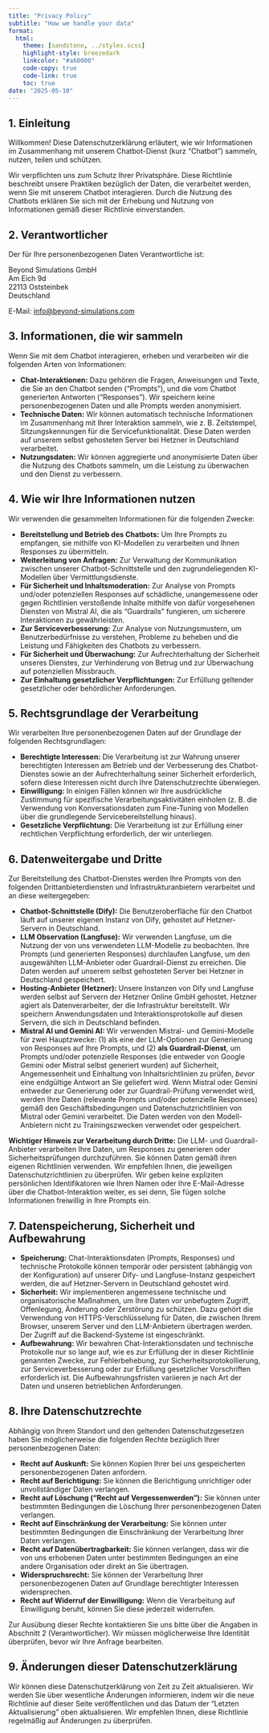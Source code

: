 ```yaml
---
title: "Privacy Policy"
subtitle: "How we handle your data"
format:
  html:
    theme: [sandstone, ../styles.scss]
    highlight-style: breezedark
    linkcolor: "#a60000"
    code-copy: true
    code-link: true
    toc: true
date: "2025-05-10"  
---
```


## 1. Einleitung

Willkommen! Diese Datenschutzerklärung erläutert, wie wir Informationen im Zusammenhang mit unserem Chatbot-Dienst (kurz "Chatbot") sammeln, nutzen, teilen und schützen.

Wir verpflichten uns zum Schutz Ihrer Privatsphäre. Diese Richtlinie beschreibt unsere Praktiken bezüglich der Daten, die verarbeitet werden, wenn Sie mit unserem Chatbot interagieren. Durch die Nutzung des Chatbots erklären Sie sich mit der Erhebung und Nutzung von Informationen gemäß dieser Richtlinie einverstanden.

## 2. Verantwortlicher

Der für Ihre personenbezogenen Daten Verantwortliche ist:

Beyond Simulations GmbH\
Am Eich 9d\
22113 Oststeinbek\
Deutschland

E-Mail: [info@beyond-simulations.com](mailto:info@beyond-simulations.com)

## 3. Informationen, die wir sammeln

Wenn Sie mit dem Chatbot interagieren, erheben und verarbeiten wir die folgenden Arten von Informationen:

* **Chat-Interaktionen:** Dazu gehören die Fragen, Anweisungen und Texte, die Sie an den Chatbot senden ("Prompts"), und die vom Chatbot generierten Antworten ("Responses"). Wir speichern keine personenbezogenen Daten und alle Prompts werden anonymisiert.
* **Technische Daten:** Wir können automatisch technische Informationen im Zusammenhang mit Ihrer Interaktion sammeln, wie z. B. Zeitstempel, Sitzungskennungen für die Servicefunktionalität. Diese Daten werden auf unserem selbst gehosteten Server bei Hetzner in Deutschland verarbeitet.
* **Nutzungsdaten:** Wir können aggregierte und anonymisierte Daten über die Nutzung des Chatbots sammeln, um die Leistung zu überwachen und den Dienst zu verbessern.

## 4. Wie wir Ihre Informationen nutzen

Wir verwenden die gesammelten Informationen für die folgenden Zwecke:

* **Bereitstellung und Betrieb des Chatbots:** Um Ihre Prompts zu empfangen, sie mithilfe von KI-Modellen zu verarbeiten und Ihnen Responses zu übermitteln.
* **Weiterleitung von Anfragen:** Zur Verwaltung der Kommunikation zwischen unserer Chatbot-Schnittstelle und den zugrundeliegenden KI-Modellen über Vermittlungsdienste.
* **Für Sicherheit und Inhaltsmoderation:** Zur Analyse von Prompts und/oder potenziellen Responses auf schädliche, unangemessene oder gegen Richtlinien verstoßende Inhalte mithilfe von dafür vorgesehenen Diensten von Mistral AI, die als "Guardrails" fungieren, um sicherere Interaktionen zu gewährleisten.
* **Zur Serviceverbesserung:** Zur Analyse von Nutzungsmustern, um Benutzerbedürfnisse zu verstehen, Probleme zu beheben und die Leistung und Fähigkeiten des Chatbots zu verbessern.
* **Für Sicherheit und Überwachung:** Zur Aufrechterhaltung der Sicherheit unseres Dienstes, zur Verhinderung von Betrug und zur Überwachung auf potenziellen Missbrauch.
* **Zur Einhaltung gesetzlicher Verpflichtungen:** Zur Erfüllung geltender gesetzlicher oder behördlicher Anforderungen.

## 5. Rechtsgrundlage der Verarbeitung

Wir verarbeiten Ihre personenbezogenen Daten auf der Grundlage der folgenden Rechtsgrundlagen:

* **Berechtigte Interessen:** Die Verarbeitung ist zur Wahrung unserer berechtigten Interessen am Betrieb und der Verbesserung des Chatbot-Dienstes sowie an der Aufrechterhaltung seiner Sicherheit erforderlich, sofern diese Interessen nicht durch Ihre Datenschutzrechte überwiegen.
* **Einwilligung:** In einigen Fällen können wir Ihre ausdrückliche Zustimmung für spezifische Verarbeitungsaktivitäten einholen (z. B. die Verwendung von Konversationsdaten zum Fine-Tuning von Modellen über die grundlegende Servicebereitstellung hinaus).
* **Gesetzliche Verpflichtung:** Die Verarbeitung ist zur Erfüllung einer rechtlichen Verpflichtung erforderlich, der wir unterliegen.

## 6. Datenweitergabe und Dritte

Zur Bereitstellung des Chatbot-Dienstes werden Ihre Prompts von den folgenden Drittanbieterdiensten und Infrastrukturanbietern verarbeitet und an diese weitergegeben:

* **Chatbot-Schnittstelle (Dify):** Die Benutzeroberfläche für den Chatbot läuft auf unserer eigenen Instanz von Dify, gehostet auf Hetzner-Servern in Deutschland.
* **LLM Observation (Langfuse):** Wir verwenden Langfuse, um die Nutzung der von uns verwendeten LLM-Modelle zu beobachten. Ihre Prompts (und generierten Responses) durchlaufen Langfuse, um den ausgewählten LLM-Anbieter oder Guardrail-Dienst zu erreichen. Die Daten werden auf unserem selbst gehosteten Server bei Hetzner in Deutschland gespeichert.
* **Hosting-Anbieter (Hetzner):** Unsere Instanzen von Dify und Langfuse werden selbst auf Servern der Hetzner Online GmbH gehostet. Hetzner agiert als Datenverarbeiter, der die Infrastruktur bereitstellt. Wir speichern Anwendungsdaten und Interaktionsprotokolle auf diesen Servern, die sich in Deutschland befinden.
* **Mistral AI und Gemini AI:** Wir verwenden Mistral- und Gemini-Modelle für zwei Hauptzwecke: (1) als eine der LLM-Optionen zur Generierung von Responses auf Ihre Prompts, und (2) **als Guardrail-Dienst**, um Prompts und/oder potenzielle Responses (die entweder von Google Gemini oder Mistral selbst generiert wurden) auf Sicherheit, Angemessenheit und Einhaltung von Inhaltsrichtlinien zu prüfen, *bevor* eine endgültige Antwort an Sie geliefert wird. Wenn Mistral oder Gemini entweder zur Generierung oder zur Guardrail-Prüfung verwendet wird, werden Ihre Daten (relevante Prompts und/oder potenzielle Responses) gemäß den Geschäftsbedingungen und Datenschutzrichtlinien von Mistral oder Gemini verarbeitet. Die Daten werden von den Modell-Anbietern nicht zu Trainingszwecken verwendet oder gespeichert.

**Wichtiger Hinweis zur Verarbeitung durch Dritte:** Die LLM- und Guardrail-Anbieter verarbeiten Ihre Daten, um Responses zu generieren oder Sicherheitsprüfungen durchzuführen. Sie können Daten gemäß ihren eigenen Richtlinien verwenden. Wir empfehlen Ihnen, die jeweiligen Datenschutzrichtlinien zu überprüfen. Wir geben keine expliziten persönlichen Identifikatoren wie Ihren Namen oder Ihre E-Mail-Adresse über die Chatbot-Interaktion weiter, es sei denn, Sie fügen solche Informationen freiwillig in Ihre Prompts ein.

## 7. Datenspeicherung, Sicherheit und Aufbewahrung

* **Speicherung:** Chat-Interaktionsdaten (Prompts, Responses) und technische Protokolle können temporär oder persistent (abhängig von der Konfiguration) auf unserer Dify- und Langfuse-Instanz gespeichert werden, die auf Hetzner-Servern in Deutschland gehostet wird.
* **Sicherheit:** Wir implementieren angemessene technische und organisatorische Maßnahmen, um Ihre Daten vor unbefugtem Zugriff, Offenlegung, Änderung oder Zerstörung zu schützen. Dazu gehört die Verwendung von HTTPS-Verschlüsselung für Daten, die zwischen Ihrem Browser, unserem Server und den LLM-Anbietern übertragen werden. Der Zugriff auf die Backend-Systeme ist eingeschränkt.
* **Aufbewahrung:** Wir bewahren Chat-Interaktionsdaten und technische Protokolle nur so lange auf, wie es zur Erfüllung der in dieser Richtlinie genannten Zwecke, zur Fehlerbehebung, zur Sicherheitsprotokollierung, zur Serviceverbesserung oder zur Erfüllung gesetzlicher Vorschriften erforderlich ist. Die Aufbewahrungsfristen variieren je nach Art der Daten und unseren betrieblichen Anforderungen.

## 8. Ihre Datenschutzrechte

Abhängig von Ihrem Standort und den geltenden Datenschutzgesetzen haben Sie möglicherweise die folgenden Rechte bezüglich Ihrer personenbezogenen Daten:

* **Recht auf Auskunft:** Sie können Kopien Ihrer bei uns gespeicherten personenbezogenen Daten anfordern.
* **Recht auf Berichtigung:** Sie können die Berichtigung unrichtiger oder unvollständiger Daten verlangen.
* **Recht auf Löschung ("Recht auf Vergessenwerden"):** Sie können unter bestimmten Bedingungen die Löschung Ihrer personenbezogenen Daten verlangen.
* **Recht auf Einschränkung der Verarbeitung:** Sie können unter bestimmten Bedingungen die Einschränkung der Verarbeitung Ihrer Daten verlangen.
* **Recht auf Datenübertragbarkeit:** Sie können verlangen, dass wir die von uns erhobenen Daten unter bestimmten Bedingungen an eine andere Organisation oder direkt an Sie übertragen.
* **Widerspruchsrecht:** Sie können der Verarbeitung Ihrer personenbezogenen Daten auf Grundlage berechtigter Interessen widersprechen.
* **Recht auf Widerruf der Einwilligung:** Wenn die Verarbeitung auf Einwilligung beruht, können Sie diese jederzeit widerrufen.

Zur Ausübung dieser Rechte kontaktieren Sie uns bitte über die Angaben in Abschnitt 2 (Verantwortlicher). Wir müssen möglicherweise Ihre Identität überprüfen, bevor wir Ihre Anfrage bearbeiten.

## 9. Änderungen dieser Datenschutzerklärung

Wir können diese Datenschutzerklärung von Zeit zu Zeit aktualisieren. Wir werden Sie über wesentliche Änderungen informieren, indem wir die neue Richtlinie auf dieser Seite veröffentlichen und das Datum der "Letzten Aktualisierung" oben aktualisieren. Wir empfehlen Ihnen, diese Richtlinie regelmäßig auf Änderungen zu überprüfen.
